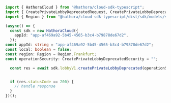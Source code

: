 ```typescript CreatePrivateLobbyDeprecated.ts
import { HathoraCloud } from "@hathora/cloud-sdk-typescript";
import { CreatePrivateLobbyDeprecatedRequest, CreatePrivateLobbyDeprecatedSecurity } from "@hathora/cloud-sdk-typescript/dist/sdk/models/operations";
import { Region } from "@hathora/cloud-sdk-typescript/dist/sdk/models/shared";

(async() => {
  const sdk = new HathoraCloud({
    appId: "app-af469a92-5b45-4565-b3c4-b79878de67d2",
  });
const appId: string = "app-af469a92-5b45-4565-b3c4-b79878de67d2";
const local: boolean = false;
const region: Region = Region.Frankfurt;
const operationSecurity: CreatePrivateLobbyDeprecatedSecurity = "";

  const res = await sdk.lobbyV1.createPrivateLobbyDeprecated(operationSecurity, appId, local, region);


  if (res.statusCode == 200) {
    // handle response
  }
})();
```

